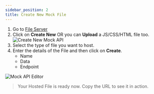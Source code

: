```yaml
---
sidebar_position: 2
title: Create New Mock File
---
```


1. Go to [File Server](https://app.requestly.io/filesv2)
2. Click on **Create New** OR you can **Upload** a JS/CSS/HTML file too.
![Create New Mock API](/img/docs/create-new-file.png)
3. Select the type of file you want to host.
4. Enter the details of the File and then click on **Create**.
    - Name
    - Data
    - Endpoint

![Mock API Editor](/img/docs/file-server-editor.png)


> Your Hosted File is ready now. Copy the URL to see it in action.